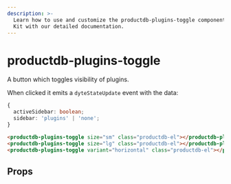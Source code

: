 ```yaml
---
description: >-
  Learn how to use and customize the productdb-plugins-toggle component in ProductDB's UI
  Kit with our detailed documentation.
---
```


# productdb-plugins-toggle

A button which toggles visibility of plugins.

When clicked it emits a `dyteStateUpdate` event with the data:

```ts
{
  activeSidebar: boolean;
  sidebar: 'plugins' | 'none';
}
```

```html
<productdb-plugins-toggle size="sm" class="productdb-el"></productdb-plugins-toggle>
<productdb-plugins-toggle size="lg" class="productdb-el"></productdb-plugins-toggle>
<productdb-plugins-toggle variant="horizontal" class="productdb-el"></productdb-plugins-toggle>
```

## Props

<PropsTable of="productdb-plugins-toggle" />

<head>
  <title>UI Kit productdb-plugins-toggle</title>
</head>
